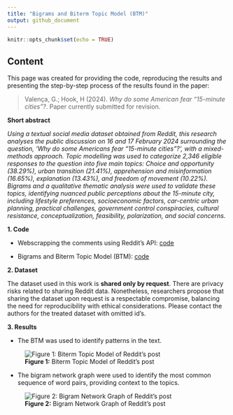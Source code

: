 ```yaml
---
title: "Bigrams and Biterm Topic Model (BTM)"
output: github_document
---
```


```r
knitr::opts_chunk$set(echo = TRUE)
```

## Content 

This page was created for providing the code, reproducing the results and presenting the step-by-step process of the results found in the paper: 

> Valença, G.; Hook, H (2024). _Why do some American fear "15-minute cities"?_. Paper currently submitted for revision. 

**Short abstract**

_Using a textual social media dataset obtained from Reddit, this research analyses the public discussion on 16 and 17 February 2024 surrounding the question, ‘Why do some Americans fear “15-minute cities”?’, with a mixed-methods approach. Topic modelling was used to categorize 2,346 eligible responses to the question into five main topics: Choice and opportunity (38.29%), urban transition (21.41%), apprehension and misinformation (16.65%), explanation (13.43%), and freedom of movement (10.22%). Bigrams and a qualitative thematic analysis were used to validate these topics, identifying nuanced public perceptions about the 15-minute city, including lifestyle preferences, socioeconomic factors, car-centric urban planning, practical challenges, government control conspiracies, cultural resistance, conceptualization, feasibility, polarization, and social concerns._

**1. Code**

* Webscrapping the comments using Reddit's API: [code](WebScrapping.R)

* Bigrams and Biterm Topic Model (BTM): [code](TopicModelling_Bigram.R)

**2. Dataset**

The dataset used in this work is **shared only by request**. There are privacy risks related to sharing Reddit data. Nonetheless, researchers propose that sharing the dataset upon request is a respectable compromise, balancing the need for reproducibility with ethical considerations. Please contact the authors for the treated dataset with omitted id's.

**3. Results** 

* The BTM was used to identify patterns in the text. 

![**Figure 1:** Biterm Topic Model of Reddit's post](Topics.png)

* The bigram network graph were used to identify the most common sequence of word pairs, providing context to the topics.  

![**Figure 2:** Bigram Network Graph of Reddit's post](bigram.png)





